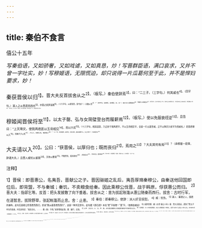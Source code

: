 ```yaml
---
---
---
```

title: 秦伯不食言
---



僖公十五年

*写秦伯语，又如骄奢，又如戏谑，又如真恳，炒！写晋群臣语，满口哀求，又并不曾一字吐实，妙！写穆姬语，无限慌迫，却只说得一片瓜葛何至于此，并不是悍妇要求，妙！*

秦获晋侯以归<sup>1】。晋大夫反首拔舍从之<sup>2】。（极写。）秦伯使辞焉<sup>3】，曰：“二三子，（三字句。）何其戚也<sup>4】。（四字句。）寡人之从晋君而西也<sup>5】，亦晋之妖梦是践<sup>6】，（十六字句，从君而西，辞令妙！）岂敢以至<sup>7】？”（四字句，如相戏，如相慰，妙，妙！）晋大夫三拜稽首曰<sup>8】：“君履后土而戴皇天<sup>9】，（先写此句，生出“皇天后土”字。）皇天后土实闻君之言，（次将皇天后土证实其语。）群臣敢在下风<sup>10】。”（次方说己，众人无不一同闻之。妙于满口感激，却不曾吐出一字，浑是镜花水月之笔。）

穆姬闻晋侯将至<sup>11】，以太子罄、弘与女简璧登台而履薪焉<sup>12】。（极写。）使以免服衰绖逆<sup>13】，且告曰：“上天降灾，使我两君匪以玉帛相见<sup>14】，而以兴戎<sup>15】。（十八字句，相其语意，乃正妙于我两君字，不以玉帛相见字，全是一片瓜葛至戚，正不以降灾兴戎字为愤戚也。）若晋君朝以入<sup>16】，则婢子夕以死<sup>17】；夕以入，则朝以死。唯君裁之<sup>18】！”（上一句，何其缠绵；此四句，何其决烈；秦伯虽欲不从，又岂可得？）乃舍诸灵台<sup>19】。

大夫请以入<sup>20】。公曰：“获晋侯，以厚归也；既而丧归<sup>21】，焉用之<sup>22】？大夫其何有焉<sup>23】？（承穆姬一段事，辞诸大夫。）且晋人戚忧以重我<sup>24】，天地以要我<sup>25】，不图晋忧，重其怒也<sup>26】；我食吾言<sup>27】，背天地也。重怒难任<sup>28】，背天不祥，（承晋群臣一段事，辞诸大夫。）必归晋君。”（总一句。）

<sup>注释】

<sup>1】晋侯：即晋惠公，名夷吾，晋献公之子。晋因骊姬之乱后，夷吾厚赂秦穆公，由秦送他回国即位后，即背盟，不与秦城；秦饥，不卖粮食给秦。因此乘穆公伐晋，战于韩原，俘获惠公而归。
<sup>2】晋大夫：指郤乞等。反首：把头发披散了向下垂着。拔舍从之：意为拔起账篷从惠公随秦而西行。拔舍：古时行军，在道暂息，拔除野草，张起帐篷而止息。舍：止患。
<sup>3】秦伯：即秦穆公。使辞：派人好言抚慰。
<sup>4】戚：忧伤。
<sup>5】寡人：寨德之人，国君的谦称。此句实是穆公俘晋君而西归，却说“随从着晋君而西行”，这是一种外交辞令。此句据《唐石经》本在“君”字前增一“晋”字。（依杨伯峻说）
<sup>6】妖梦是践：据《左传·僖公十年》载：晋大夫狐突，遇到了晋太子申生的鬼魂，并告诉他说：“夷吾无礼，…………敝《败）于韩。”妖梦即指此事。践：履行、应验。
<sup>7】以至：太过分。以：太。至：甚。此句是说秦穆公对晋国的事情不会做得太过分。
<sup>8】三拜稽首：古人只有再拜稽首，此言三拜稽首是一种变礼，是将亡或巳亡之国之人所行之礼。参见顾炎武《日知录》二十八。
<sup>9】后土、皇天：是对地、天的尊称。此句意为脚下有地，头上有天。
<sup>10】敢在下风：自谦之词。因人在下风，则闻语倍切。此句意为晋群臣对秦伯所讲的话都听到了。言外之意希望他要说话算话。
<sup>11】穆姬：秦穆公夫人，晋献公的女儿，是晋惠公的姐姐。
<sup>12】太子营（yīng）：即秦康公。弘：即公子弘。均是秦穆公之子。登合而履薪：是指撒去台四面的阶梯，幽闭其上，临时用木柴为梁，履其上以出入上下。以示欲自焚。
<sup>13】免（wèn问）：通“绝”，古代丧服之一。即用布宽一寸，从项中而前，交于额上,又卻向后绕于髻。衰绖(cuīché崔迭):古代丧服。丧服胸前当心处缓有长六寸、宽四寸的麻布，叫衰；围在头上的散麻绳为首经，缠在腰同的散麻绳为腰经。逆：迎。
<sup>14】匪以玉帛相见：古代诸侯会盟朝聘，都以玉、帛作为赠礼。此句意为秦、晋两君不以正常的外交礼节相见。
<sup>15】兴戎：引起战争。
<sup>16】朝（zhāo）：早晨。
<sup>17】婢子：据《礼记·曲礼下》云：“夫人自称于其君曰小童，自世妇以下自称曰婢子。”穆姬应自称为小童，这里称婢子，因婢子亦可为妇人的通称。
<sup>18】裁：决断。
<sup>19】舍：安置。灵台：指秦国的灵台，在秦都郊外。（依杨伯峻说）
<sup>20】请以入：请求把惠公带回秦国都城。
<sup>21】既而丧归：意为穆公把晋侯带回国，结果却出了丧事。（指穆姬要自杀）
<sup>22】焉用之：那有什么用呢？
<sup>23】何有：犹何得，有什么益处。
<sup>24】重：据王引之《经义述闻》：重为动。重我：即感动我。
<sup>25】天地以要我：指上文“皇天后土实闻”我“岂敢以至”的话。
<sup>26】重：增加。
<sup>27】食吾言：不履行自己的诺言。
<sup>28】任：担当。